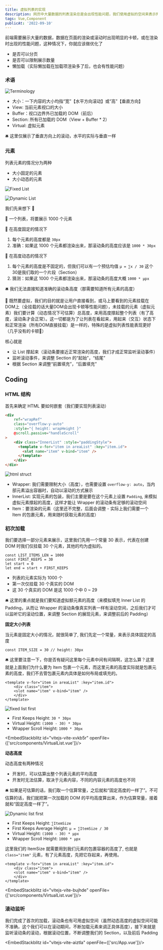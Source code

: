 ```yaml
---
title: 虚拟列表的实现
description: 网页中大量数据的列表渲染总是会出现性能问题，我们使用虚拟的空间来表示列表中不可见的元素，从而高度还原列表的展示和交互。
tags: Vue,Component
publicAt: '2022-09-10'
---
```


前端需要展示大量的数据，数据在页面的渲染或滚动时出现明显的卡顿，或在渲染时出现的性能问题，这种情况下，你就应该做优化了

- 是否可以分页
- 是否可以限制展示数量
- 懒加载（实际懒加载在加载项渲染多了后，也会有性能问题）

### 术语

![Terminology](/static/images/post-virtual-list/terminology.png)

- 大小：一下内容的大小均指“宽”【水平方向滚动】或“高”【垂直方向】
- View: 当前元素视口的大小
- Buffer：视口边界外已加载的 DOM（前后）
- Section: 所有已加载的 DOM（View + Buffer * 2）
- Virtual: 虚拟元素

<aside>
🛎️ 这里仅展示了垂直方向上的滚动，水平的实际与垂直一样

</aside>

### 元素

列表元素的情况分为两种

- 大小固定的元素
- 大小动态的元素

![Fixed List](/static/images/post-virtual-list/fixed-list.png)

![Dynamic List](/static/images/post-virtual-list/dynamic-list.png)

我们先来想下 🤔

💬 一个列表，将要展示 1000 个元素

💬 在高度固定的情况下

1. 每个元素的高度都是 `30px` 
2. 准确：如果这 1000 个元素都渲染出来，那滚动条的高度应该是 `1000 * 30px`

💬 在高度动态的情况下

1. 每个元素的高度是不固定的，但我们可以有一个预估均值 `μ = ∑x / 30` 这个30是我们取的一个片段（Section）
2. 猜测：如果这 1000 个元素都渲染出来，那滚动条的高度大概 `1000 * μpx`

<aside>
🛎️ 我们无法直接知道准确的滚动条高度（那需要知道所有元素的高度）

</aside>

🤔 既然要虚拟，我们的目的就是让用户直接看到，或马上要看到的元素挂载在DOM上（全挂载的话大量DOM会出现卡顿等性能问题），未挂载的元素（虚拟元素）我们要计算（动态情况下可估算）总高度，来用高度撑起整个列表（有了高度，滚动条才会正常）。这一切都是为了让列表在看起来，用起来（交互）状态下和正常渲染（所有DOM直接挂载）是一样的，特殊的是虚拟列表性能表现更好（几乎没有的卡顿🤪）

核心就是

- 让 List 撑起来（滚动条要接近正常渲染的高度，我们才成正常监听滚动事件）
- 监听滚动事件，来调整 Section 的“起始”，“结尾”
- 根据 Section 来调整“前置填充”，“后置填充”

## Coding

### HTML 结构

首先来确定 HTML 要如何嵌套（我们要实现列表滚动）

```html
<div 
	ref="wrapRef" 
	class="overflow-y-auto" 
	:style="{ height: wrapHeight }" 
	@scroll.passive="handleScroll"
>
    <div class="InnerList" :style="paddingStyle">
      <template v-for="item in areaList" :key="item.id">
        <slot name="item" v-bind="item" />
      </template>
    </div>
</div>
```

![html struct](/static/images/post-virtual-list/html-struct.png)

- Wrapper: 我们需要限制大小（高度），也需要设置 `overflow-y: auto`，当内部元素溢出容器时，自动以滚动的方式展示
- InnerList: 实现元素的包装，我们主要是要在这个元素上设置 `Padding`, 来模拟虚拟元素撑起的高度，这样才能让 Wrapper 的滚动条有足够的滚动空间
- Item：要渲染的元素（这里还不完整，后面会调整 - 实际上我们需要一个 Item 的包裹元素，用来随时获取元素的高度）

### 初次加载

我们要选择一部分元素来展示，这里我们先用一个常量 30 表示，代表在创建 DOM 时我们仅挂载 30 个元素，其他的均为虚拟的。

```tsx
const LIST_ITEMS_LEN = 1000
const FIRST_KEEPS = 30
let start = 0
let end = start + FIRST_KEEPS
```

- 列表的元素实际为 1000 个
- 第一次仅挂载 30 个真实的 DOM
- 这 30 个真实的 DOM 是这 1000 个中 0 ~ 29

<aside>
🛎️ 这里的重点就是我们要知道虚拟额元素的高度（来模拟填充 Inner List 的 Padding，从而让 Wrapper 的滚动条像真实列表一样有滚动空间，之后我们才可以监听它的滚动位置，来调整 Section 的展现元素，来调整前后的 Padding）

</aside>

**固定大小列表**

当元素是固定大小的情况，就很简单了, 我们先定一个常量，来表示具体固定的高度

```tsx
const ITEM_SIZE = 30 // height: 30px
```

<aside>
🛎️ 这里要注意一下，你是否有疑问这里每个元素中间有间隔啊，这怎么算？这里就是上面我们为什么要为 Item 包裹一个元素，而这里元素的高度实际就是包裹元素的高度，我们不去管包裹元素内具体是如何布局或填充的。

</aside>

```tsx
<template v-for="item in areaList" :key="item.id">
	<div class="item">
    <slot name="item" v-bind="item" />
	</div>
</template>
```

![fixed list first](/static/images/post-virtual-list/fixed-list-first.png)

- First Keeps Height: `30 * 30px`
- Virtual Height: `(1000 - 30) * 30px`
- Wrapper Scroll Height: `1000 * 30px`

<EmbedStackblitz id="vitejs-vite-xvkb5r" openFile={['src/components/VirtualList.vue']}/>

**动态高度**

动态高度有两种情况

- 开发时，可以估算出整个列表元素的平均高度
- 开发时无法估算，取决于元素内容，不同的内容元素的高度也不同

<aside>
🛎️ 如果是可估算的话，我们取一个估算常量，之后就和“固定高度的一样了”。不可估算的话，我们就把第一次加载的 DOM 的平均高度算出来，作为估算常量，接着就和“固定高度一样了”。

</aside>

![Dynamic list first](/static/images/post-virtual-list/dynamic-list-first.png)

- First Keeps Height: `∑ItemSize`
- First Keeps Average Height: `μ = ∑ItemSize / 30`
- Virtual Height: `(1000 - 30) * μpx`
- Wrapper Scroll Height: `1000 * μpx`

这里我们的 ItemSize 就需要用到我们元素的包裹容器的高度了, 也就是 `class="item"` 元素，有了元素高度，先把它存起来，再使用。

```tsx
<template v-for="item in areaList" :key="item.id">
	<div class="item">
    <slot name="item" v-bind="item" />
	</div>
</template>
```

<EmbedStackblitz id="vitejs-vite-bujhde" openFile={['src/components/VirtualList.vue']}/>

### 滚动监听

我们完成了首次的加载，滚动条也有可用虚拟空间（虽然动态高度的虚拟空间可能不准确，这个我们可以在滚动期间，不断加载元素来调正具体高度），接下来就是监听滚动条的滚动，根据滚动位置，不断调整我们的 Section，以及前后 Padding

<EmbedStackblitz id="vitejs-vite-aiztla" openFile={['src/App.vue']}/>
